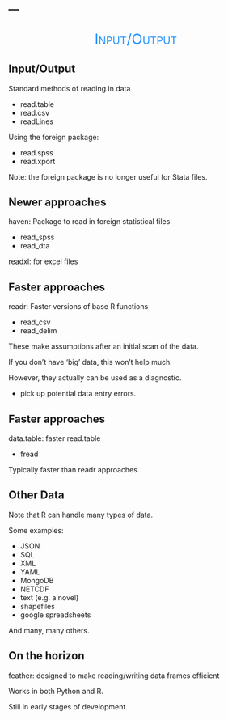 ---
---

## 

<div style="text-align:center; font-size:200%; font-variant:small-caps;" ><span style='color:#1e90ff'>Input/Output</span></div>


## Input/Output

Standard methods of reading in data

  - <span class="func">read.table</span>
  - <span class="func">read.csv</span>
  - <span class="func">readLines</span>

Using the <span class="pack">foreign</span> package:

  - <span class="func">read.spss</span>
  - <span class="func">read.xport</span>

Note: the foreign package is no longer useful for Stata files.


## Newer approaches

<span class="pack">haven</span>: Package to read in foreign statistical files

  - <span class="func">read_spss</span>
  - <span class="func">read_dta</span>

<span class="pack">readxl</span>: for excel files



## Faster approaches

<span class="pack">readr</span>: Faster versions of base R functions

  - <span class="func">read_csv</span>
  - <span class="func">read_delim</span>

These make assumptions after an initial scan of the data.

If you don't have 'big' data, this won't help much.

However, they actually can be used as a diagnostic.

  - pick up potential data entry errors.



## Faster approaches

<span class="pack">data.table</span>: faster read.table

  - <span class="func">fread</span>

Typically faster than <span class="pack">readr</span> approaches.


## Other Data

Note that R can handle many types of data.

Some examples:

- JSON
- SQL
- XML
- YAML
- MongoDB
- NETCDF
- text (e.g. a novel)
- shapefiles
- google spreadsheets

And many, many others.


## On the horizon
 
<span class="pack">feather</span>: designed to make reading/writing data frames efficient

Works in both Python and R.

Still in early stages of development.